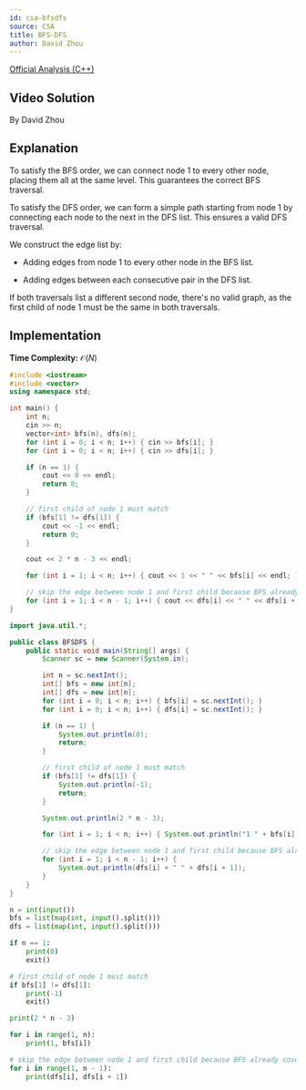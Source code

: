 ```yaml
---
id: csa-bfsdfs
source: CSA
title: BFS-DFS
author: David Zhou
---
```


[Official Analysis (C++)](https://csacademy.com/contest/archive/task/bfs-dfs/solution/)

## Video Solution

By David Zhou

<YouTube id="zJ8cVWbFcds"/>

## Explanation

To satisfy the BFS order, we can connect node 1 to every other node, placing them all at the same level. This guarantees the correct BFS traversal.

To satisfy the DFS order, we can form a simple path starting from node 1 by connecting each node to the next in the DFS list. This ensures a valid DFS traversal.

We construct the edge list by:

* Adding edges from node 1 to every other node in the BFS list.

* Adding edges between each consecutive pair in the DFS list.

If both traversals list a different second node, there's no valid graph, as the first child of node 1 must be the same in both traversals.

## Implementation

**Time Complexity:** $\mathcal{O}(N)$

<LanguageSection>
<CPPSection>

```cpp
#include <iostream>
#include <vector>
using namespace std;

int main() {
	int n;
	cin >> n;
	vector<int> bfs(n), dfs(n);
	for (int i = 0; i < n; i++) { cin >> bfs[i]; }
	for (int i = 0; i < n; i++) { cin >> dfs[i]; }

	if (n == 1) {
		cout << 0 << endl;
		return 0;
	}

	// first child of node 1 must match
	if (bfs[1] != dfs[1]) {
		cout << -1 << endl;
		return 0;
	}

	cout << 2 * n - 3 << endl;

	for (int i = 1; i < n; i++) { cout << 1 << " " << bfs[i] << endl; }

	// skip the edge between node 1 and first child because BFS already covered it
	for (int i = 1; i < n - 1; i++) { cout << dfs[i] << " " << dfs[i + 1] << endl; }
}
```

</CPPSection>
<JavaSection>

```java
import java.util.*;

public class BFSDFS {
	public static void main(String[] args) {
		Scanner sc = new Scanner(System.in);

		int n = sc.nextInt();
		int[] bfs = new int[n];
		int[] dfs = new int[n];
		for (int i = 0; i < n; i++) { bfs[i] = sc.nextInt(); }
		for (int i = 0; i < n; i++) { dfs[i] = sc.nextInt(); }

		if (n == 1) {
			System.out.println(0);
			return;
		}

		// first child of node 1 must match
		if (bfs[1] != dfs[1]) {
			System.out.println(-1);
			return;
		}

		System.out.println(2 * n - 3);

		for (int i = 1; i < n; i++) { System.out.println("1 " + bfs[i]); }

		// skip the edge between node 1 and first child because BFS already covered it
		for (int i = 1; i < n - 1; i++) {
			System.out.println(dfs[i] + " " + dfs[i + 1]);
		}
	}
}
```

</JavaSection>
<PySection>

```py
n = int(input())
bfs = list(map(int, input().split()))
dfs = list(map(int, input().split()))

if n == 1:
	print(0)
	exit()

# first child of node 1 must match
if bfs[1] != dfs[1]:
	print(-1)
	exit()

print(2 * n - 3)

for i in range(1, n):
	print(1, bfs[i])

# skip the edge between node 1 and first child because BFS already covered it
for i in range(1, n - 1):
	print(dfs[i], dfs[i + 1])
```

</PySection>
</LanguageSection>
